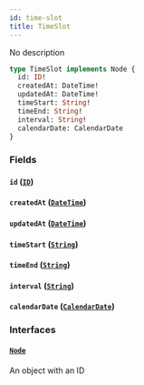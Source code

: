 ```yaml
---
id: time-slot
title: TimeSlot
---
```


No description

```graphql
type TimeSlot implements Node {
  id: ID!
  createdAt: DateTime!
  updatedAt: DateTime!
  timeStart: String!
  timeEnd: String!
  interval: String!
  calendarDate: CalendarDate
}
```

### Fields

#### `id` ([`ID`](../order-view-service/scalars/id))

#### `createdAt` ([`DateTime`](../order-view-service/scalars/date-time))

#### `updatedAt` ([`DateTime`](../order-view-service/scalars/date-time))

#### `timeStart` ([`String`](../order-view-service/scalars/string))

#### `timeEnd` ([`String`](../order-view-service/scalars/string))

#### `interval` ([`String`](../order-view-service/scalars/string))

#### `calendarDate` ([`CalendarDate`](../order-view-service/objects/calendar-date))

### Interfaces

#### [`Node`](../order-view-service/interfaces/node)

An object with an ID
